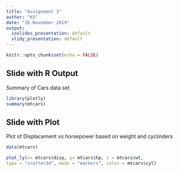```yaml
---
title: "Assignment 3"
author: "KX"
date: "26 November 2019"
output:
  ioslides_presentation: default
  slidy_presentation: default
---
```


```r
knitr::opts_chunk$set(echo = FALSE)
```

## Slide with R Output

Summary of Cars data set

```r
library(plotly)
summary(mtcars)
```

## Slide with Plot

Plot of Displacement vs horsepower based on weight and cyclinders

```r
data(mtcars)

plot_ly(x= mtcars$disp, y= mtcars$hp, z = mtcars$wt, 
type = "scatter3d", mode = "markers", color = mtcars$cyl)
```

